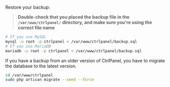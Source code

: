 Restore your backup:
> **Double-check that you placed the backup file in the `/var/www/ctrlpanel/` directory, and make sure you're using the correct file name**

```bash
# If you use MySQL
mysql -u root -p ctrlpanel < /var/www/ctrlpanel/backup.sql
# If you use MariaDB
mariadb -u root -p ctrlpanel < /var/www/ctrlpanel/backup.sql
```

If you have a backup from an older version of CtrlPanel, you have to migrate the database to the latest version.

```bash
cd /var/www/ctrlpanel
sudo php artisan migrate --seed --force
```